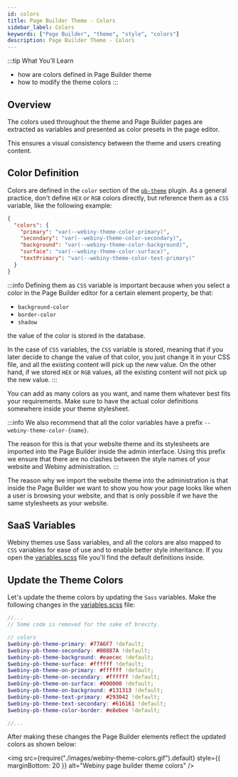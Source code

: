 ```yaml
---
id: colors
title: Page Builder Theme - Colors
sidebar_label: Colors
keywords: ["Page Builder", "theme", "style", "colors"]
description: Page Builder Theme - Colors
---
```


<!-- Always include this section on top of the page. -->

:::tip What You’ll Learn

- how are colors defined in Page Builder theme
- how to modify the theme colors
:::

## Overview

The colors used throughout the theme and Page Builder pages are extracted as variables and presented as color presets in the page editor.

This ensures a visual consistency between the theme and users creating content.

## Color Definition

Colors are defined in the `color` section of the [`pb-theme`](/docs/references/page-builder/plugins#pb-theme) plugin.
As a general practice, don't define `HEX` or `RGB` colors directly, but reference them as a `CSS` variable, like the following example:

```json title="apps/theme/pageBuilder/index.ts"
{
  "colors": {
    "primary": "var(--webiny-theme-color-primary)",
    "secondary": "var(--webiny-theme-color-secondary)",
    "background": "var(--webiny-theme-color-background)",
    "surface": "var(--webiny-theme-color-surface)",
    "textPrimary": "var(--webiny-theme-color-text-primary)"
  }
}
```

:::info
Defining them as `CSS` variable is important because when you select a color in the Page Builder editor for a certain element property, be that:

- `background-color`
- `border-color`
- `shadow`

the value of the color is stored in the database.

In the case of `CSS` variables, the `CSS` variable is stored, meaning that if you later decide to change the value of that color, you just change it in your CSS file, and all the existing content will pick up the new value.
On the other hand, if we stored `HEX` or `RGB` values, all the existing content will not pick up the new value.
:::

You can add as many colors as you want, and name them whatever best fits your requirements. Make sure to have the actual color definitions somewhere inside your theme stylesheet.

:::info
We also recommend that all the color variables have a prefix `--webiny-theme-color-{name}`.

The reason for this is that your website theme and its stylesheets are imported into the Page Builder inside the admin interface. Using this prefix we ensure that there are no clashes between the style names of your website and Webiny administration.
:::

The reason why we import the website theme into the administration is that inside the Page Builder we want to show you how your page looks like when a user is browsing your website, and that is only possible if we have the same stylesheets as your website.

## SaaS Variables

Webiny themes use Sass variables, and all the colors are also mapped to `CSS` variables for ease of use and to enable better
style inheritance. <!-- Add the link to style inheritance article -->
If you open the [variables.scss](https://github.com/webiny/webiny-js/blob/next/apps/theme/pageBuilder/styles/variables.scss) file you'll find the default definitions inside.


## Update the Theme Colors

Let's update the theme colors by updating the `Sass` variables.
Make the following changes in the [variables.scss](https://github.com/webiny/webiny-js/blob/next/apps/theme/pageBuilder/styles/variables.scss) file:

```scss {5-6} title="apps/theme/pageBuilder/styles/variables.scss"
//...
// Some code is removed for the sake of brevity.

// colors
$webiny-pb-theme-primary: #77A6F7 !default;
$webiny-pb-theme-secondary: #00887A !default;
$webiny-pb-theme-background: #eaecec !default;
$webiny-pb-theme-surface: #ffffff !default;
$webiny-pb-theme-on-primary: #ffffff !default;
$webiny-pb-theme-on-secondary: #ffffff !default;
$webiny-pb-theme-on-surface: #000000 !default;
$webiny-pb-theme-on-background: #131313 !default;
$webiny-pb-theme-text-primary: #293042 !default;
$webiny-pb-theme-text-secondary: #616161 !default;
$webiny-pb-theme-color-border: #e8ebee !default;

//...
```
After making these changes the Page Builder elements reflect the updated colors as shown below:
<!-- vale off -->

<img
  src={require("./images/webiny-theme-colors.gif").default}
  style={{ marginBottom: 20 }}
  alt="Webiny page builder theme colors"
/>

<!-- vale on -->
